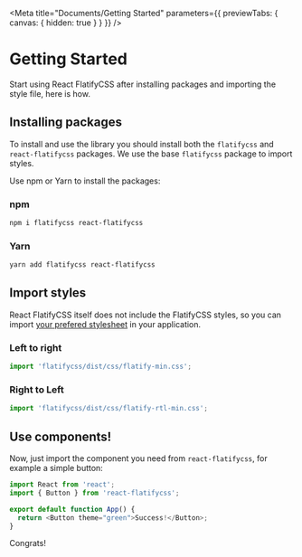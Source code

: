 
<Meta
  title="Documents/Getting Started"
  parameters={{ previewTabs: { canvas: { hidden: true } } }}
/>

# Getting Started

<p class="component-doc-intro">
  Start using React FlatifyCSS after installing packages and importing the style
  file, here is how.
</p>
<div class="funky-spacer" />

## Installing packages

To install and use the library you should install both the `flatifycss` and `react-flatifycss` packages. We use the base `flatifycss` package to import styles.

Use npm or Yarn to install the packages:

### npm

```bash
npm i flatifycss react-flatifycss
```

### Yarn

```bash
yarn add flatifycss react-flatifycss
```

## Import styles

React FlatifyCSS itself does not include the FlatifyCSS styles, so you can import <a href="https://flatifycss.com/docs/intro#css" target="_blank">your prefered stylesheet</a> in your application.

<div class="funky-spacer-sm" />

### Left to right

```js
import 'flatifycss/dist/css/flatify-min.css';
```

### Right to Left

```js
import 'flatifycss/dist/css/flatify-rtl-min.css';
```

## Use components!

Now, just import the component you need from `react-flatifycss`, for example a simple button:

```js
import React from 'react';
import { Button } from 'react-flatifycss';

export default function App() {
  return <Button theme="green">Success!</Button>;
}
```

Congrats!
